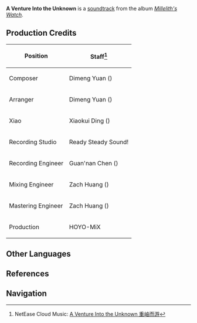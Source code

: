 {{Soundtrack Infobox
|title          =
|image          = Millelith's Watch.png
|album          = Millelith's Watch
|disc           = 2
|number         = 27
|featured       =
|featured2      =
|featured3      =
|featured_disc  =
|featured_disc2 =
|featured_disc3 =
|youtube_id     = 2Vq9IMP4wgA
|spotify_id     = 5pyThryBW95YpWUkhvw2VW
|played_in      = The Chasm: Underground Mines
|during         = [[Chamber of Twisted Cranes]], [[City of Hidden Runes]], [[Realm of Snaring Illusions]]
|domain         = Chamber of Twisted Cranes;City of Hidden Runes;Realm of Snaring Illusions
|previous       = In Gloomy Meditation
|next           = Decayed in the Darkness
}}
'''A Venture Into the Unknown''' is a [[soundtrack]] from the album ''[[Millelith's Watch]]''.

==Production Credits==
{| class="wikitable" style="text-align:left; height:0.5em"
! Position
! Staff<ref>NetEase Cloud Music: [https://music.163.com/#/song?id=1956543014 A Venture Into the Unknown 重岫而游]</ref>
|-
! Composer
| Dimeng Yuan ({{Lang|zh=苑迪萌|mini=1}})
|-
! Arranger
| Dimeng Yuan ({{Lang|zh=苑迪萌|mini=1}})
|-
! Xiao
| Xiaokui Ding ({{Lang|zh=丁晓逵|mini=1}})
|-
! Recording Studio
| Ready Steady Sound!
|-
! Recording Engineer
| Guan'nan Chen ({{Lang|zh=陈冠男|mini=1}})
|-
! Mixing Engineer
| Zach Huang ({{Lang|zh=黄巍|mini=1}})
|-
! Mastering Engineer
| Zach Huang ({{Lang|zh=黄巍|mini=1}})
|-
! Production
| HOYO-MiX
|}
<!--
==Videos==
<gallery hideaddbutton="true" captionalign="center">
</gallery>
==Trivia==
-->
==Other Languages==
{{Other Languages
|default_hidden = 1
|en      = A Venture Into the Unknown
|zhs     = 重岫而游
|zhs_rm  = Chóngxiù ér Yóu{{Assumed}}
|ja      = 深き洞穴に遊ぶ
|ja_rm   = Fukaki Douketsu ni Asobu{{Assumed}}
}}

==References==
{{Reflist}}

==Navigation==
{{Soundtrack Navbox|Millelith's Watch}}